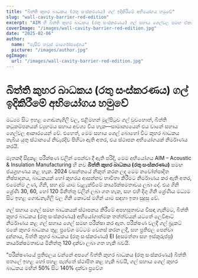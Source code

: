 ```yaml
---
title: "බිත්ති කුහර බාධකය (රතු සංස්කරණය) ගල් ඉදිකිරීමේ අභියෝගය හමුවේ"
slug: "wall-cavity-barrier-red-edition"
excerpt: "AIM හි බිත්ති කුහර බාධකය (රතු සංස්කරණය) ගල් සහාය ශෙල්වල සමඟ ඒකාබද්ධ කිරීමෙන් ස්ථාපන අභියෝග ජයග්‍රහණය කරයි, එමෙන්ම ශක්තිමත් ගිනි ආරක්ෂාවක් සහතික කරයි."
coverImage: "/images/wall-cavity-barrier-red-edition.jpg"
date: "2025-02-06"
author:
  name: "පැසිව් හවුස් මාර්ගෝපදේශය"
  picture: "/images/author.jpg"
ogImage:
  url: "/images/wall-cavity-barrier-red-edition.jpg"
---
```


# බිත්ති කුහර බාධකය (රතු සංස්කරණය) ගල් ඉදිකිරීමේ අභියෝගය හමුවේ

මධ්‍යම සිට ඉහළ ගොඩනැගිලි වල, එළිමහන් මුල්පිටුව ගල් වුවහොත්, බිත්ති කටුකම්පනයක් ව්‍යුහමය සහාය අවශ්‍ය විය හැක—සාමාන්‍යයෙන් එය වානේ සහාය ශෙල්වල ආකාරයෙන් වේ. එහෙත්, මෙම සහාය ශෙල් බොහෝ විට කුහර බාධකය තැබිය යුතු ස්ථානයේ නිවැරදිව පිහිටා ඇති අතර, එය ස්ථාපන අභියෝගයක් නිර්මාණය කරයි.

මෑතකදී සිදුකළ පරීක්ෂණ වලින් පෙන්වා දී ඇති පරිදි, මෙම අභියෝගය AIM – Acoustic & Insulation Manufacturing හි නව **බිත්ති කුහර බාධකය (රතු සංස්කරණය)** සමඟ ජයග්‍රහණය කළ හැක. 2024 වසන්තයේ නිකුත් කරන ලද මෙම නවෝත්පාදිත නිෂ්පාදනය, බාධකයක් හෝ කුහරය ආසන්නව භාවිතා කිරීමට නිර්මාණය කර ඇති අතර, එමෙන්ම උණ, ගිනි, සහ දුම් යාම වැළැක්වීමේ කාර්යක්ෂමතාවය ලබා දේ. එය ගිනි ශ්‍රේණි 30, 60, හෝ 120 මිනිත්තු වලින් ලබා ගත හැක, සහ එහි දිගු ගිනි ශ්‍රේණිය මධ්‍යම සිට ඉහළ ගොඩනැගිලි වල ගිනි කොටස් මගින් යාම සඳහා ඉතා සුදුසු වේ.

ගල් සහාය ශෙල් සමඟ බාධකයක් ස්ථාපනය කිරීමේ අපහසුතාවය විසඳා ගැනීමට, බිත්ති කුහර බාධකය (රතු සංස්කරණය) අභියෝගාත්මක තත්ත්වයන් යටතේ ලෙවිආට් නිර්මාණය කළ ගල් සහාය ශෙල් සමඟ පරීක්ෂා කර ඇත. පරීක්ෂණ වලදී ගල් බ්‍රැකට් එකේ කුහර බාධකය තුළ ප්‍රවේශ මට්ටම වෙනස් කරන ලදී, සහ ප්‍රතිඵල පෙන්වා දුන්නාය, බිත්ති කුහර බාධකය (රතු සංස්කරණය) EI (අසමත්තා සහ ඉස්කුරුප්පු) කාර්යක්ෂමතාවය මිනිත්තු 120 දක්වා ලබා ගත හැකි බවයි.

“පරීක්ෂණයේ ප්‍රතිඵලය වන්නේ අපගේ බිත්ති කුහර බාධකය (රතු සංස්කරණය) බිත්ති පතලේ ඉහළ හෝ පහළ පැත්තේ ස්ථාපිත කළ හැකි බවයි, ගල් සහාය ශෙල් කුහර බාධකය මඟින් 50% සිට 140% දක්වා ප්‍රවේශ